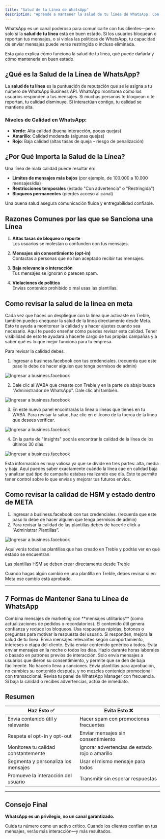 ```yaml
---
title: "Salud de la Línea de WhatsApp"
description: "Aprende a mantener la salud de tu línea de WhatsApp. Con esta guía, podrás mantener tu línea en buen estado y evitar penalizaciones."
---
```


WhatsApp es un canal poderoso para comunicarte con tus clientes—pero solo si la **salud de tu línea** está en buen estado. Si los usuarios bloquean o reportan tus mensajes, o si violas las políticas de WhatsApp, tu capacidad de enviar mensajes puede verse restringida o incluso eliminada.

Esta guía explica cómo funciona la salud de tu línea, qué puede dañarla y cómo mantenerla en buen estado.

## ¿Qué es la Salud de la Línea de WhatsApp?

La **salud de tu línea** es la puntuación de reputación que se le asigna a tu número de WhatsApp Business API. WhatsApp monitorea cómo los usuarios responden a tus mensajes. Si muchas personas te bloquean o te reportan, tu calidad disminuye. Si interactúan contigo, tu calidad se mantiene alta.

### Niveles de Calidad en WhatsApp:

- **Verde**: Alta calidad (buena interacción, pocas quejas)
- **Amarillo**: Calidad moderada (algunas quejas)
- **Rojo**: Baja calidad (altas tasas de queja – riesgo de penalización)

## ¿Por Qué Importa la Salud de la Línea?

Una línea de mala calidad puede resultar en:

- **Límites de mensajes más bajos** (por ejemplo, de 100.000 a 10.000 mensajes/día)
- **Restricciones temporales** (estado "Con advertencia" o "Restringida")
- **Bloqueos permanentes** (pierdes acceso al canal)

Una buena salud asegura comunicación fluida y entregabilidad confiable.

## Razones Comunes por las que se Sanciona una Línea

1. **Altas tasas de bloqueo o reporte**  
   Los usuarios se molestan o confunden con tus mensajes.

2. **Mensajes sin consentimiento (opt-in)**  
   Contactas a personas que no han aceptado recibir tus mensajes.

3. **Baja relevancia o interacción**  
   Tus mensajes se ignoran o parecen spam.

4. **Violaciones de política**  
   Envías contenido prohibido o mal usas las plantillas.

## Como revisar la salud de la linea en meta 

Cada vez que haces un despliegue con la línea que activaste en Treble, también puedes chequear la salud de la línea directamente desde Meta. Esto te ayuda a monitorear la calidad y a hacer ajustes cuando sea necesario. Aquí te puedo enseñar cómo puedes revisar esta calidad. Tener visibilidad de esto te ayudará a hacerte cargo de tus propias campañas y a saber qué es lo que mejor funciona para tu empresa. 

Para revisar la calidad debes. 

1. Ingresar a business.facebook con tus credenciales. (recuerda que este paso lo debe de hacer alguien que tenga permisos de admin)

<img src="/images/health-1.png" alt="Ingresar a business.facebook" />

2. Dale clic al WABA que creaste con Treble y en la parte de abajo busca "Administrador de WhatsApp". Dale clic ahí también. 

<img src="/images/health-2.png" alt="Ingresar a business.facebook" />

3. En este nuevo panel encontrarás la línea o líneas que tienes en tu WABA. Para revisar la salud, haz clic en el ícono de la tuerca de la línea que desees verificar. 

<img src="/images/health-3.png" alt="Ingresar a business.facebook" />

4. En la parte de "Insights" podrás encontrar la calidad de la línea de los últimos 30 días. 

<img src="/images/health-4.gif" alt="Ingresar a business.facebook" />

Esta información es muy valiosa ya que se divide en tres partes: alta, media y baja. Aquí puedes saber exactamente cuándo la línea cae en calidad baja y analizar qué tipo de campaña estabas realizando ese día. Esto te permite tener control sobre lo que envías y mejorar tus futuros envíos. 

## Como revisar la calidad de HSM y estado dentro de META

1. Ingresar a business.facebook con tus credenciales. (recuerda que este paso lo debe de hacer alguien que tenga permisos de admin)
2. Para revisar la calidad de las plantillas debes de hacerle click a “Administrar Plantillas”.

<img src="/images/health-5.png" alt="Ingresar a business.facebook" />

Aquí verás todas las plantillas que has creado en Treble y podrás ver en qué estado se encuentran.

<Tip>Las plantillas HSM se deben crear directamente desde Treble</Tip>

<Warning>Cuando hagas algún cambio en una plantilla en Treble, debes revisar si en Meta ese cambio está aprobado.</Warning>

---

## 7 Formas de Mantener Sana tu Línea de WhatsApp

<Steps>

<Step title="Diversifica los Tipos de Mensajes">
Combina mensajes de marketing con **mensajes utilitarios** (como actualizaciones de pedidos o recordatorios). El contenido útil genera confianza y reduce los bloqueos.
</Step>

<Step title="Fomenta la Interacción">
Usa respuestas rápidas, botones o preguntas para motivar la respuesta del usuario. Si responden, mejora la salud de tu línea.
</Step>

<Step title="Segmenta tu Audiencia">
Envía mensajes relevantes según comportamiento, intereses o etapa del cliente. Evita enviar contenido genérico a todos.
</Step>

<Step title="Optimiza el Momento y la Frecuencia">
Evita enviar mensajes en la noche o todos los días. Hazlo durante horas laborales o basado en patrones previos de interacción.
</Step>

<Step title="Gestiona Bien el Opt-In y Opt-Out">
Solo envía mensajes a usuarios que dieron su consentimiento, y permite que se den de baja fácilmente. No hacerlo lleva a sanciones.
</Step>

<Step title="Usa las Plantillas Correctamente">
Envía plantillas para aprobación, no cambies su contenido después, y no mezcles contenido promocional con transaccional.
</Step>

<Step title="Monitorea tu Línea y Retroalimentación">
Revisa tu panel de WhatsApp Manager con frecuencia. Si baja la calidad o recibes advertencias, actúa de inmediato.
</Step>

</Steps>

## Resumen

| Haz Esto ✅ | Evita Esto ❌ |
| --- | --- |
| Envía contenido útil y relevante | Hacer spam con promociones frecuentes |
| Respeta el opt-in y opt-out | Enviar mensajes sin consentimiento |
| Monitorea tu calidad constantemente | Ignorar advertencias de estado rojo o amarillo |
| Segmenta y personaliza los mensajes | Usar el mismo mensaje para todos |
| Promueve la interacción del usuario | Transmitir sin esperar respuestas |

---

## Consejo Final

**WhatsApp es un privilegio, no un canal garantizado.**

Cuida tu número como un activo crítico. Cuando los clientes confían en tus mensajes, verás más interacción—y más resultados.
